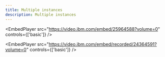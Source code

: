 ```yaml
---
title: Multiple instances
description: Multiple instances
---
```



<EmbedPlayer
  src="https://video.ibm.com/embed/25964588?volume=0"
  controls={['basic']}
/>

<EmbedPlayer
  src="https://video.ibm.com/embed/recorded/24364591?volume=0"
  controls={['basic']}
/>
